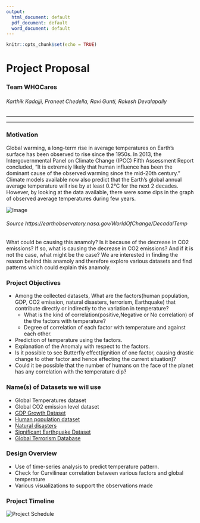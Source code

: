 ```yaml
---
output:
  html_document: default
  pdf_document: default
  word_document: default
---
```

[//]: # (Code chunk here)

```r
knitr::opts_chunk$set(echo = TRUE)
```
# Project Proposal

### Team WHOCares  
###### Karthik Kadajji, Praneet Chedella, Ravi Gunti, Rakesh Devalapally  

--------------------------------------------------------------------------------------------------
***

### Motivation

Global warming, a long-term rise in average temperatures on Earth's surface has been observed to rise since the 1950s. In 2013, the Intergovernmental Panel on Climate Change (IPCC) Fifth Assessment Report concluded, "It is extremely likely that human influence has been the dominant cause of the observed warming since the mid-20th century." Climate models available now also predict that the Earth's global annual average temperature will rise by at least 0.2&deg;C for the next 2 decades. However, by looking at the data available, there were some dips in the graph of observed average temperatures during few years. 
  
<img src="AnTemp.png" alt="Image"/> 
  
###### Source https://earthobservatory.nasa.gov/WorldOfChange/DecadalTemp
  
What could be causing this anamoly? Is it because of the decrease in CO2 emissions? If so, what is causing the decrease in CO2 emissions? And if it is not the case, what might be the case? We are interested in finding the reason behind this anamoly and therefore explore various datasets and find patterns which could explain this anamoly. 


### Project Objectives
* Among the collected datasets, What are the factors(human population, GDP, CO2 emission, natural disasters, terrorism, Earthquake) that contribute directly or indirectly to the variation in temperature?
    + What is the kind of correlation(positive,Negative or No correlation) of the the factors with temperature?
    + Degree of correlation of each factor with temperature and against each other.
* Prediction of temperature using the factors. 
* Explanation of the Anomaly with respect to the factors. 
* Is it possible to see Butterfly effect(ignition of one factor, causing drastic change to other factor and hence effecting the current situation)?
* Could it be possible that the number of humans on the face of the planet has any correlation with the temperature dip?

### Name(s) of Datasets we will use
* Global Temperatures dataset    
* Global CO2 emission level dataset  
* [GDP Growth Dataset](https://data.worldbank.org/indicator/NY.GDP.MKTP.KD.ZG)
* [Human population dataset](https://www.indexmundi.com/)  
* [Natural disasters](https://www.emdat.be/)  
* [Significant Earthquake Dataset](https://www.ngdc.noaa.gov/nndc/struts/form?t=101650&s=1&d=1)
* [Global Terrorism Database](https://www.start.umd.edu/gtd/contact/)
<!-- * [Ozone Dataset] (https://ozonewatch.gsfc.nasa.gov/statistics/ytd_data.txt) -->

### Design Overview
* Use of time-series analysis to predict temperature pattern.  
* Check for Curvilinear correlation between various factors and global temperature
* Various visualizations to support the observations made



### Project Timeline
<img src="ProjectSchedule.jpg" alt="Project Schedule"/>  